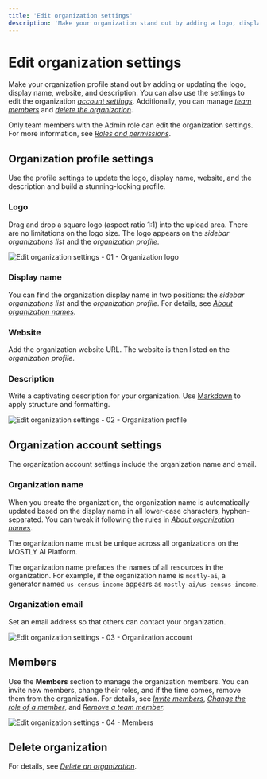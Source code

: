 ```yaml
---
title: 'Edit organization settings'
description: 'Make your organization stand out by adding a logo, display name, website, and a description. You can also use the settings to edit the organization account information, manage team members, and delete the organization.'
---
```



# Edit organization settings

Make your organization profile stand out by adding or updating the logo, display name, website, and description. You can also use the settings to edit the organization [_account settings_](#organization-account-settings). Additionally, you can manage [_team members_](#members) and [_delete the organization_](#delete-organization).

<CustomCallout>Only team members with the Admin role can edit the organization settings. For more information, see [_Roles and permissions_](/organizations/roles-and-permissions).</CustomCallout>

## Organization profile settings

Use the profile settings to update the logo, display name, website, and the description and build a stunning-looking profile.

### Logo

Drag and drop a square logo (aspect ratio 1:1) into the upload area. There are no limitations on the logo size. The logo appears on the _sidebar organizations list_ and the _organization profile_.

<Image src="/docimages/organizations/settings-01-organization-logo.webp" alt="Edit organization settings - 01 - Organization logo" width={700} height={300} />

### Display name

You can find the organization display name in two positions: the _sidebar organizations list_ and the _organization profile_. For details, see [_About organization names_](/organizations/create#about-organization-names).

### Website

Add the organization website URL. The website is then listed on the _organization profile_.

### Description

Write a captivating description for your organization. Use [Markdown](https://commonmark.org/help/) to apply structure and formatting.

<Image src="/docimages/organizations/settings-02-organization-profile.webp" alt="Edit organization settings - 02 - Organization profile" width={700} height={300} />

## Organization account settings

The organization account settings include the organization name and email.

### Organization name

When you create the organization, the organization name is automatically updated based on the display name in all lower-case characters, hyphen-separated. You can tweak it following the rules in [_About organization names_](/organizations/create#about-organization-names).

The organization name must be unique across all organizations on the MOSTLY AI Platform.

The organization name prefaces the names of all resources in the organization. For example, if the organization name is `mostly-ai`, a generator named `us-census-income` appears as `mostly-ai/us-census-income`.

### Organization email

Set an email address so that others can contact your organization.

<Image src="/docimages/organizations/settings-03-organization-account.webp" alt="Edit organization settings - 03 - Organization account" width={700} height={300} />

## Members

Use the **Members** section to manage the organization members. You can invite new members, change their roles, and if the time comes, remove them from the organization. For details, see [_Invite members_](/organizations/manage-members#invite-members-to-an-organization), [_Change the role of a member_](/organizations/manage-members#change-the-role-of-a-member), and [_Remove a team member_](/organizations/manage-members#remove-a-member).

<Image src="/docimages/organizations/settings-04-members.webp" alt="Edit organization settings - 04 - Members" width={700} height={300} />

## Delete organization

For details, see [_Delete an organization_](/organizations/delete).

